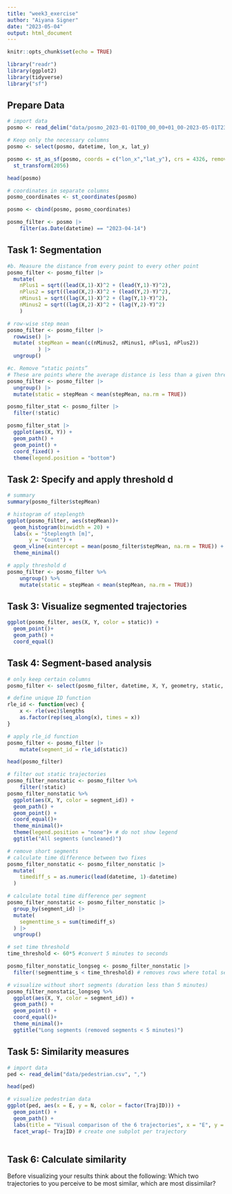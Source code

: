 ```yaml
---
title: "week3_exercise"
author: "Aiyana Signer"
date: "2023-05-04"
output: html_document
---
```


```r
knitr::opts_chunk$set(echo = TRUE)
```

```r
library("readr") 
library(ggplot2)
library(tidyverse)
library("sf") 
```

## Prepare Data
```r
# import data
posmo <- read_delim("data/posmo_2023-01-01T00_00_00+01_00-2023-05-01T23_59_59+02_00.csv", ",")

# Keep only the necessary columns
posmo <- select(posmo, datetime, lon_x, lat_y)

posmo <- st_as_sf(posmo, coords = c("lon_x","lat_y"), crs = 4326, remove = FALSE, na.fail = FALSE) |>
  st_transform(2056)

head(posmo)
```

```r
# coordinates in separate columns
posmo_coordinates <- st_coordinates(posmo)

posmo <- cbind(posmo, posmo_coordinates)
```

```r
posmo_filter <- posmo |>
    filter(as.Date(datetime) == "2023-04-14")
```

## Task 1: Segmentation
```r
#b. Measure the distance from every point to every other point
posmo_filter <- posmo_filter |>
  mutate(
    nPlus1 = sqrt((lead(X,1)-X)^2 + (lead(Y,1)-Y)^2),
    nPlus2 = sqrt((lead(X,2)-X)^2 + (lead(Y,2)-Y)^2),
    nMinus1 = sqrt((lag(X,1)-X)^2 + (lag(Y,1)-Y)^2),
    nMinus2 = sqrt((lag(X,2)-X)^2 + (lag(Y,2)-Y)^2)
    )

# row-wise step mean
posmo_filter <- posmo_filter |> 
  rowwise() |> 
  mutate( stepMean = mean(c(nMinus2, nMinus1, nPlus1, nPlus2)) 
          ) |> 
  ungroup()

#c. Remove “static points”
# These are points where the average distance is less than a given threshold. This segments the trajectory into subtrajectories
posmo_filter <- posmo_filter |> 
  ungroup() |> 
  mutate(static = stepMean < mean(stepMean, na.rm = TRUE))

posmo_filter_stat <- posmo_filter |>
  filter(!static)

posmo_filter_stat |> 
  ggplot(aes(X, Y)) + 
  geom_path() + 
  geom_point() + 
  coord_fixed() + 
  theme(legend.position = "bottom")
```

## Task 2: Specify and apply threshold d
```r
# summary
summary(posmo_filter$stepMean)

# histogram of steplength
ggplot(posmo_filter, aes(stepMean))+
  geom_histogram(binwidth = 20) + 
  labs(x = "Steplength [m]",
       y = "Count") +
  geom_vline(xintercept = mean(posmo_filter$stepMean, na.rm = TRUE)) +
  theme_minimal()

# apply threshold d
posmo_filter <- posmo_filter %>%
    ungroup() %>%
    mutate(static = stepMean < mean(stepMean, na.rm = TRUE))
```

## Task 3: Visualize segmented trajectories
```r
ggplot(posmo_filter, aes(X, Y, color = static)) + 
  geom_point()+
  geom_path() + 
  coord_equal()
```

## Task 4: Segment-based analysis

```r
# only keep certain columns
posmo_filter <- select(posmo_filter, datetime, X, Y, geometry, static, segment_id)

# define unique ID function
rle_id <- function(vec) {
    x <- rle(vec)$lengths
    as.factor(rep(seq_along(x), times = x))
}

# apply rle_id function
posmo_filter <- posmo_filter |>
    mutate(segment_id = rle_id(static))

head(posmo_filter)
```

```r
# filter out static trajectories
posmo_filter_nonstatic <- posmo_filter %>%
    filter(!static)
posmo_filter_nonstatic %>%
  ggplot(aes(X, Y, color = segment_id)) +
  geom_path() +
  geom_point() +
  coord_equal()+
  theme_minimal()+
  theme(legend.position = "none")+ # do not show legend
  ggtitle("All segments (uncleaned)")

# remove short segments
# calculate time difference between two fixes
posmo_filter_nonstatic <- posmo_filter_nonstatic |> 
  mutate(
    timediff_s = as.numeric(lead(datetime, 1)-datetime)
  )

# calculate total time difference per segment
posmo_filter_nonstatic <- posmo_filter_nonstatic |> 
  group_by(segment_id) |> 
  mutate(
    segmenttime_s = sum(timediff_s)
  ) |> 
  ungroup()

# set time threshold
time_threshold <- 60*5 #convert 5 minutes to seconds

posmo_filter_nonstatic_longseg <- posmo_filter_nonstatic |> 
  filter(!segmenttime_s < time_threshold) # removes rows where total segment time less than 5 minutes
```

```r
# visualize without short segments (duration less than 5 minutes)
posmo_filter_nonstatic_longseg %>%
  ggplot(aes(X, Y, color = segment_id)) +
  geom_path() +
  geom_point() +
  coord_equal()+
  theme_minimal()+
  ggtitle("Long segments (removed segments < 5 minutes)")
```

## Task 5: Similarity measures
```r
# import data
ped <- read_delim("data/pedestrian.csv", ",")

head(ped)
```

```r
# visualize pedestrian data
ggplot(ped, aes(x = E, y = N, color = factor(TrajID))) +
  geom_point() + 
  geom_path() +
  labs(title = "Visual comparison of the 6 trajectories", x = "E", y = "N", color = "Trajectory ID") +
  facet_wrap(~ TrajID) # create one subplot per trajectory
  
```


## Task 6: Calculate similarity

Before visualizing your results think about the following: Which two trajectories to you perceive to be most similar, which are most dissimilar?